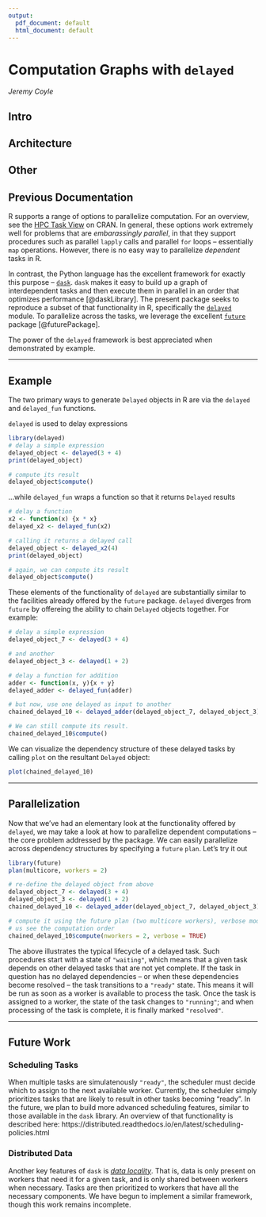 ```yaml
---
output:
  pdf_document: default
  html_document: default
---
```


# Computation Graphs with `delayed`

_Jeremy Coyle_

## Intro
##  Architecture
##  Other

## Previous Documentation


R supports a range of options to parallelize computation. For an overview, see
the [HPC Task
View](https://CRAN.R-project.org/view=HighPerformanceComputing) on
CRAN. In general, these options work extremely well for problems that are
_embarassingly parallel_, in that they support procedures such as parallel
`lapply` calls and parallel `for` loops -- essentially `map` operations.
However, there is no easy way to parallelize _dependent_ tasks in R.

In contrast, the Python language has the excellent framework for exactly this
purpose -- [`dask`](http://dask.pydata.org/en/latest/). `dask` makes it easy to
build up a graph of interdependent tasks and then execute them in parallel in an
order that optimizes performance [@daskLibrary]. The present package seeks to
reproduce a subset of that functionality in R, specifically the
[`delayed`](http://dask.pydata.org/en/latest/delayed.html) module. To
parallelize across the tasks, we leverage the excellent
[`future`](https://github.com/HenrikBengtsson/future/) package [@futurePackage].

The power of the `delayed` framework is best appreciated when demonstrated by
example.

---

## Example

The two primary ways to generate `Delayed` objects in R are via the `delayed`
and `delayed_fun` functions.

`delayed` is used to delay expressions

```r
library(delayed)
# delay a simple expression
delayed_object <- delayed(3 + 4)
print(delayed_object)

# compute its result
delayed_object$compute()
```

...while `delayed_fun` wraps a function so that it returns `Delayed` results

```r
# delay a function
x2 <- function(x) {x * x}
delayed_x2 <- delayed_fun(x2)

# calling it returns a delayed call
delayed_object <- delayed_x2(4)
print(delayed_object)

# again, we can compute its result
delayed_object$compute()
```

These elements of the functionality of `delayed` are substantially similar to
the facilities already offered by the `future` package. `delayed` diverges from
`future` by offereing the ability to chain `Delayed` objects together. For
example:

```r
# delay a simple expression
delayed_object_7 <- delayed(3 + 4)

# and another
delayed_object_3 <- delayed(1 + 2)

# delay a function for addition
adder <- function(x, y){x + y}
delayed_adder <- delayed_fun(adder)

# but now, use one delayed as input to another
chained_delayed_10 <- delayed_adder(delayed_object_7, delayed_object_3)

# We can still compute its result.
chained_delayed_10$compute()
```

We can visualize the dependency structure of these delayed tasks by calling
`plot` on the resultant `Delayed` object:

```r
plot(chained_delayed_10)
```

---

## Parallelization

Now that we've had an elementary look at the functionality offered by `delayed`,
we may take a look at how to parallelize dependent computations -- the core
problem addressed by the package. We can easily parallelize across dependency
structures by specifying a `future` `plan`. Let's try it out

```r
library(future)
plan(multicore, workers = 2)

# re-define the delayed object from above
delayed_object_7 <- delayed(3 + 4)
delayed_object_3 <- delayed(1 + 2)
chained_delayed_10 <- delayed_adder(delayed_object_7, delayed_object_3)

# compute it using the future plan (two multicore workers), verbose mode lets
# us see the computation order
chained_delayed_10$compute(nworkers = 2, verbose = TRUE)
```

The above illustrates the typical lifecycle of a delayed task. Such procedures
start with a state of `"waiting"`, which means that a given task depends on
other delayed tasks that are not yet complete. If the task in question has no
delayed dependencies -- or when these dependencies become resolved -- the task
transitions to a `"ready"` state. This means it will be run as soon as a worker
is available to process the task. Once the task is assigned to a worker, the
state of the task changes to `"running"`; and when processing of the task is
complete, it is finally marked `"resolved"`.

---

## Future Work

### Scheduling Tasks

When multiple tasks are simulatenously `"ready"`, the scheduler must decide
which to assign to the next available worker. Currently, the scheduler simply
prioritizes tasks that are likely to result in other tasks becoming "ready". In
the future, we plan to build more advanced scheduling features, similar to those
available in the `dask` library. An overview of that functionality is described
here: https://distributed.readthedocs.io/en/latest/scheduling-policies.html

### Distributed Data

Another key features of `dask` is [_data
locality_](https://distributed.readthedocs.io/en/latest/locality.html). That is,
data is only present on workers that need it for a given task, and is only
shared between workers when necessary. Tasks are then prioritized to workers
that have all the necessary components. We have begun to implement a similar
framework, though this work remains incomplete.
